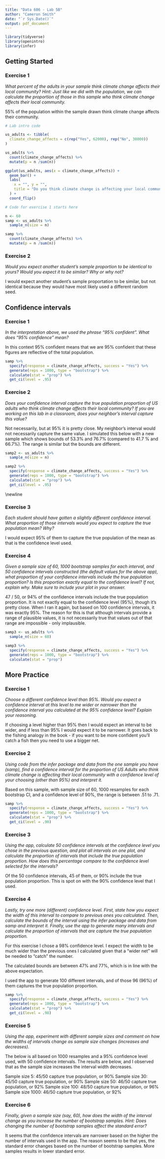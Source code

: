 ---
title: "Data 606 - Lab 5B"
author: "Cameron Smith"
date: "`r Sys.Date()`"
output: pdf_document
---

```{r load-packages, message=FALSE}
library(tidyverse)
library(openintro)
library(infer)
```

## Getting Started

### Exercise 1

*What percent of the adults in your sample think climate change affects their local community? Hint: Just like we did with the population, we can calculate the proportion of those in this sample who think climate change affects their local community.*

55% of the population within the sample drawn think climate change affects their community.

```{r code-chunk-label}
# Lab intro code

us_adults <- tibble(
  climate_change_affects = c(rep("Yes", 62000), rep("No", 38000))
)

us_adults %>%
  count(climate_change_affects) %>%
  mutate(p = n /sum(n))

ggplot(us_adults, aes(x = climate_change_affects)) +
  geom_bar() +
  labs(
    x = "", y = "",
    title = "Do you think climate change is affecting your local community?"
  ) +
  coord_flip() 

# Code for exercise 1 starts here

n <- 60
samp <- us_adults %>%
  sample_n(size = n)

samp %>%
  count(climate_change_affects) %>%
  mutate(p = n /sum(n))

```
\newpage
### Exercise 2

*Would you expect another student’s sample proportion to be identical to yours? Would you expect it to be similar? Why or why not?*

I would expect another student's sample proportation to be similar, but not identical because they would have most likely used a different random seed.

## Confidence intervals

### Exercise 1

*In the interpretation above, we used the phrase “95% confident”. What does “95% confidence” mean?*

In this context 95% confident means that we are 95% confident that these figures are reflective of the total population.

```{r}
samp %>%
  specify(response = climate_change_affects, success = "Yes") %>%
  generate(reps = 1000, type = "bootstrap") %>%
  calculate(stat = "prop") %>%
  get_ci(level = .95)
```
\newpage
### Exercise 2

*Does your confidence interval capture the true population proportion of US adults who think climate change affects their local community? If you are working on this lab in a classroom, does your neighbor’s interval capture this value?*

Not necessarily, but at 95% it is pretty close.  My neighbor's interval would not necessarily capture the same value.  I simulated this below with a new sample which shows bounds of 53.3% and 76.7% (compared to 41.7 % and 66.7%).  The range is similar but the bounds are different.

```{r}
samp2 <- us_adults %>%
  sample_n(size = n)

samp2 %>%
  specify(response = climate_change_affects, success = "Yes") %>%
  generate(reps = 1000, type = "bootstrap") %>%
  calculate(stat = "prop") %>%
  get_ci(level = .95)


```
\\newline

### Exercise 3

*Each student should have gotten a slightly different confidence interval. What proportion of those intervals would you expect to capture the true population mean? Why?*

I would expect 95% of them to capture the true population of the mean as that is the confidence level used.

### Exercise 4

*Given a sample size of 60, 1000 bootstrap samples for each interval, and 50 confidence intervals constructed (the default values for the above app), what proportion of your confidence intervals include the true population proportion? Is this proportion exactly equal to the confidence level? If not, explain why. Make sure to include your plot in your answer.*

47 / 50, or 94% of the confidence intervals include the true population proportion.  It is not exactly equal to the confidence level (95%), though it's pretty close.  When I ran it again, but based on 100 confidence intervals, it was exactly 95%.  The reason for this is that although intervals provide a range of plausible values, it is not necessarily true that values out of that range are impossible - only implausible.

```{r}
samp3 <- us_adults %>%
  sample_n(size = 60)

samp3 %>%
  specify(response = climate_change_affects, success = "Yes") %>%
  generate(reps = 1000, type = "bootstrap") %>%
  calculate(stat = "prop") 
```

## More Practice

### Exercise 1

*Choose a different confidence level than 95%. Would you expect a confidence interval at this level to me wider or narrower than the confidence interval you calculated at the 95% confidence level? Explain your reasoning.*

If choosing a level higher than 95% then I would expect an interval to be wider, and if less than 95% I would expect it to be narrower.  It goes back to the fishing analogy in the book - if you want to be more confident you'll catch a fish then you need to use a bigger net.

### Exercise 2

*Using code from the infer package and data from the one sample you have (samp), find a confidence interval for the proportion of US Adults who think climate change is affecting their local community with a confidence level of your choosing (other than 95%) and interpret it.*

Based on this sample, with sample size of 60, 1000 resamples for each bootstrap CI, and a confidence level of 90%, the range is between .51 to .71.

```{r}

samp %>%
  specify(response = climate_change_affects, success = "Yes") %>%
  generate(reps = 1000, type = "bootstrap") %>%
  calculate(stat = "prop") %>%
  get_ci(level = .90)

```

### Exercise 3

*Using the app, calculate 50 confidence intervals at the confidence level you chose in the previous question, and plot all intervals on one plot, and calculate the proportion of intervals that include the true population proportion. How does this percentage compare to the confidence level selected for the intervals?*

Of the 50 confidence intervals, 45 of them, or 90% include the true population proportion.  This is spot on with the 90% confidence level that I used.

### Exercise 4

*Lastly, try one more (different) confidence level. First, state how you expect the width of this interval to compare to previous ones you calculated. Then, calculate the bounds of the interval using the infer package and data from samp and interpret it. Finally, use the app to generate many intervals and calculate the proportion of intervals that are capture the true population proportion.*

For this exercise I chose a 98% confidence level.  I expect the width to be much wider than the previous ones I calculated given that a "wider net" will be needed to "catch" the number.

The calculated bounds are between 47% and 77%, which is in line with the above expectation.

I used the app to generate 100 different intervals, and of those 96 (96%) of them captures the true population proportion.

```{r}
samp %>%
  specify(response = climate_change_affects, success = "Yes") %>%
  generate(reps = 1000, type = "bootstrap") %>%
  calculate(stat = "prop") %>%
  get_ci(level = .98)
```

### Exercise 5

*Using the app, experiment with different sample sizes and comment on how the widths of intervals change as sample size changes (increases and decreases).*

The below is all based on 1000 resamples and a 95% confidence level used, with 50 confidence intervals.  The results are below, and I observed that as the sample size increases the interval width decreases.

Sample size 5: 45/50 capture true population, or 90%
Sample size 30: 45/50 capture true population, or 90%
Sample size 50: 46/50 capture true population, or 92%
Sample size 100: 48/50 capture true population, or 96%
Sample size 1000: 46/50 capture true population, or 92%


### Exercise 6

*Finally, given a sample size (say, 60), how does the width of the interval change as you increase the number of bootstrap samples. Hint: Does changing the number of bootstrap samples affect the standard error?*

It seems that the confidence intervals are narrower based on the higher the number of intervals used in the app.  The reason seems to be that yes, the standard error changes based on the number of bootstrap samples.  More samples results in lower standard error.

